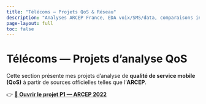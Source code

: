 ```yaml
---
title: "Télécoms — Projets QoS & Réseau"
description: "Analyses ARCEP France, EDA voix/SMS/data, comparaisons inter-opérateurs et lectures par contexte d’usage."
page-layout: full
toc: false
---
```


# Télécoms — Projets d’analyse QoS

Cette section présente mes projets d’analyse de **qualité de service mobile (QoS)** à partir de sources officielles telles que l’**ARCEP**.

👉 **[🚀 Ouvrir le projet P1 — ARCEP 2022](p1-arcep-2022.qmd)**

